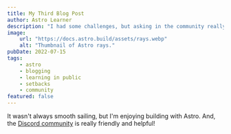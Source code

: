 ```yaml
---
title: My Third Blog Post
author: Astro Learner
description: "I had some challenges, but asking in the community really helped!"
image:
    url: "https://docs.astro.build/assets/rays.webp"
    alt: "Thumbnail of Astro rays."
pubDate: 2022-07-15
tags: 
    - astro
    - blogging
    - learning in public
    - setbacks
    - community
featured: false
---
```

It wasn't always smooth sailing, but I'm enjoying building with Astro. And, the [Discord community](https://astro.build/chat) is really friendly and helpful!